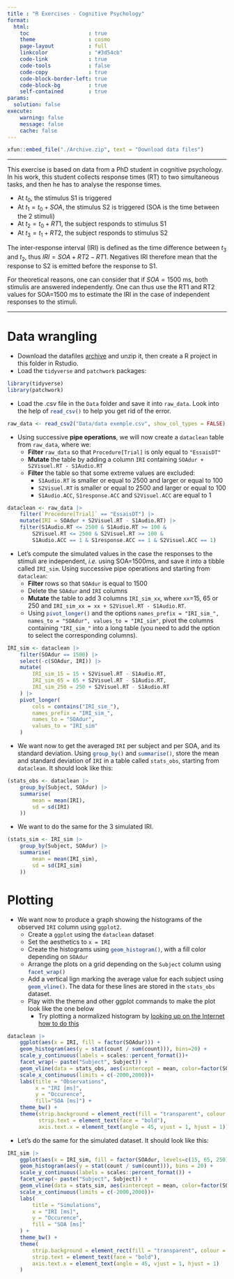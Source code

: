 ```yaml
---
title : "R Exercises - Cognitive Psychology"
format: 
  html:
    toc                   : true
    theme                 : cosmo
    page-layout           : full
    linkcolor             : "#3d54cb"
    code-link             : true
    code-tools            : false
    code-copy             : true
    code-block-border-left: true
    code-block-bg         : true
    self-contained        : true
params:
  solution: false
execute: 
    warning: false
    message: false
    cache: false
---
```


```r
xfun::embed_file("./Archive.zip", text = "Download data files")
```

---

This exercise is based on data from a PhD student in cognitive psychology. In his work, this student collects response times (RT) to two simultaneous tasks, and then he has to analyse the response times.

- At $t_0$, the stimulus S1 is triggered
- At $t_1=t_0 + SOA$, the stimulus S2 is triggered (SOA is the time between the 2 stimuli)
- At $t_2=t_0 + RT1$, the subject responds to stimulus S1
- At $t_3=t_1 + RT2$, the subject responds to stimulus S2

The inter-response interval (IRI) is defined as the time difference between $t_3$ and $t_2$, thus $IRI=SOA+RT2-RT1$. Negatives IRI therefore mean that the response to S2 is emitted before the response to S1.

For theoretical reasons, one can consider that if $SOA=1500$ ms, both stimulis are answered independently. One can thus use the RT1 and RT2 values for SOA=1500 ms to estimate the IRI in the case of independent responses to the stimuli.

---

# Data wrangling

- Download the datafiles <a href="Archive.zip" download target="_blank">archive</a> and unzip it, then create a R project in this folder in Rstudio.
- Load the `tidyverse` and `patchwork` packages:

```r
library(tidyverse)
library(patchwork)
```

- Load the .csv file in the `Data` folder and save it into `raw_data`. Look into the help of `read_csv()`{.R} to help you get rid of the error.

```r
raw_data <- read_csv2("Data/data exemple.csv", show_col_types = FALSE)
```

- Using successive **pipe operations**, we will now create a `dataclean` table from `raw_data`, where we:
    - **Filter** `raw_data` so that `Procedure[Trial]` is only equal to `"EssaisDT"`
    - **Mutate** the table by adding a column `IRI` containing `SOAdur + S2Visuel.RT - S1Audio.RT`
    - **Filter** the table so that some extreme values are excluded:
        - `S1Audio.RT` is smaller or equal to 2500 and larger or equal to 100
        - `S2Visuel.RT` is smaller or equal to 2500 and larger or equal to 100
        - `S1Audio.ACC`, `S1response.ACC` and `S2Visuel.ACC` are equal to 1

```r
dataclean <- raw_data |> 
    filter(`Procedure[Trial]` == "EssaisDT") |>
    mutate(IRI = SOAdur + S2Visuel.RT - S1Audio.RT) |> 
    filter(S1Audio.RT <= 2500 & S1Audio.RT >= 100 &
        S2Visuel.RT <= 2500 & S2Visuel.RT >= 100 &
        S1Audio.ACC == 1 & S1response.ACC == 1 & S2Visuel.ACC == 1)
```

- Let's compute the simulated values in the case the responses to the stimuli are independent, _i.e._ using SOA=1500ms, and save it into a tibble called `IRI_sim`. Using successive pipe operations and starting from `dataclean`:
    - **Filter** rows so that `SOAdur` is equal to 1500
    - Delete the `SOAdur` and `IRI` columns
    - **Mutate** the table to add 3 columns `IRI_sim_xx`, where `xx`=15, 65 or 250 and `IRI_sim_xx = xx + S2Visuel.RT - S1Audio.RT`.
    - Using `pivot_longer()`{.R} and the options `names_prefix = "IRI_sim_", names_to = "SOAdur", values_to = "IRI_sim"`, pivot the columns containing `"IRI_sim_"` into a long table (you need to add the option to select the corresponding columns).

```r
IRI_sim <- dataclean |>
    filter(SOAdur == 1500) |>
    select(-c(SOAdur, IRI)) |>
    mutate(
        IRI_sim_15 = 15 + S2Visuel.RT - S1Audio.RT,
        IRI_sim_65 = 65 + S2Visuel.RT - S1Audio.RT,
        IRI_sim_250 = 250 + S2Visuel.RT - S1Audio.RT
    ) |>
    pivot_longer(
        cols = contains("IRI_sim_"),
        names_prefix = "IRI_sim_",
        names_to = "SOAdur",
        values_to = "IRI_sim"
    )
```

- We want now to get the averaged `IRI` per subject and per SOA, and its standard deviation. Using `group_by()`{.R} and `summarise()`{.R}, store the mean and standard deviation of `IRI` in a table called `stats_obs`, starting from `dataclean`. It should look like this:

```r
(stats_obs <- dataclean |>
    group_by(Subject, SOAdur) |>
    summarise(
        mean = mean(IRI),
        sd = sd(IRI)
    ))
```

- We want to do the same for the 3 simulated IRI. 
```r
(stats_sim <- IRI_sim |>
    group_by(Subject, SOAdur) |>
    summarise(
        mean = mean(IRI_sim),
        sd = sd(IRI_sim)
    ))
```

# Plotting

- We want now to produce a graph showing the histograms of the observed `IRI` column using `ggplot2`. 
    - Create a `ggplot` using the `dataclean` dataset
    - Set the aesthetics to `x = IRI`
    - Create the histograms using `geom_histogram()`{.R}, with a fill color depending on `SOAdur`
    - Arrange the plots on a grid depending on the `Subject` column using `facet_wrap()`{.R}
    - Add a vertical lign marking the average value for each subject using `geom_vline()`{.R}. The data for these lines are stored in the `stats_obs` dataset.
    - Play with the theme and other ggplot commands to make the plot look like the one below
        - Try plotting a normalized histogram by [looking up on the Internet how to do this](https://www.google.fr/search?source=hp&ei=g0MLXeGwKNLPgweV04-IBA&q=ggplot+normalized+histogram&oq=ggplot+normalized+histogram)

```r
dataclean |> 
    ggplot(aes(x = IRI, fill = factor(SOAdur))) +
    geom_histogram(aes(y = stat(count / sum(count))), bins=20) +
    scale_y_continuous(labels = scales::percent_format())+
    facet_wrap(~ paste("Subject", Subject)) +
    geom_vline(data = stats_obs, aes(xintercept = mean, color=factor(SOAdur)), lty = 2, show.legend = FALSE) +
    scale_x_continuous(limits = c(-2000,2000))+
    labs(title = "Observations",
         x = "IRI [ms]",
         y = "Occurence", 
         fill="SOA [ms]") +
    theme_bw() +
    theme(strip.background = element_rect(fill = "transparent", colour = NA),
          strip.text = element_text(face = "bold"),
          axis.text.x = element_text(angle = 45, vjust = 1, hjust = 1))
```

- Let's do the same for the simulated dataset. It should look like this:

```r
IRI_sim |> 
    ggplot(aes(x = IRI_sim, fill = factor(SOAdur, levels=c(15, 65, 250)))) +
    geom_histogram(aes(y = stat(count / sum(count))), bins = 20) +
    scale_y_continuous(labels = scales::percent_format()) +
    facet_wrap(~ paste("Subject", Subject)) +
    geom_vline(data = stats_sim, aes(xintercept = mean, color=factor(SOAdur)), lty = 2, show.legend = FALSE) +
    scale_x_continuous(limits = c(-2000,2000))+
    labs(
        title = "Simulations",
        x = "IRI [ms]",
        y = "Occurence",
        fill = "SOA [ms]"
    ) +
    theme_bw() +
    theme(
        strip.background = element_rect(fill = "transparent", colour = NA),
        strip.text = element_text(face = "bold"),
        axis.text.x = element_text(angle = 45, vjust = 1, hjust = 1)
    )
```